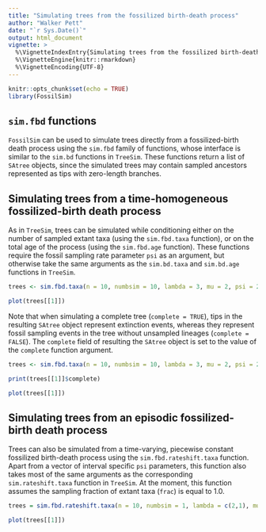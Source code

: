 ```yaml
---
title: "Simulating trees from the fossilized birth-death process"
author: "Walker Pett"
date: "`r Sys.Date()`"
output: html_document
vignette: >
  %\VignetteIndexEntry{Simulating trees from the fossilized birth-death process}
  %\VignetteEngine{knitr::rmarkdown}
  %\VignetteEncoding{UTF-8}
---
```


```r
knitr::opts_chunk$set(echo = TRUE)
library(FossilSim)
```

## `sim.fbd` functions

`FossilSim` can be used to simulate trees directly from a fossilized-birth death process using the `sim.fbd` family of functions, whose interface is similar to the `sim.bd` functions in `TreeSim`.
These functions return a list of `SAtree` objects, since the simulated trees may contain sampled ancestors represented as tips with zero-length branches.

## Simulating trees from a time-homogeneous fossilized-birth death process

As in `TreeSim`, trees can be simulated  while conditioning either on the number of sampled extant taxa (using the `sim.fbd.taxa` function), or on the total age of the process (using the `sim.fbd.age` function).
These functions require the fossil sampling rate parameter `psi` as an argument, but otherwise take the same arguments as the `sim.bd.taxa` and `sim.bd.age` functions in `TreeSim`.

```r
trees <- sim.fbd.taxa(n = 10, numbsim = 10, lambda = 3, mu = 2, psi = 2)

plot(trees[[1]])
```

Note that when simulating a complete tree (`complete = TRUE`), tips in the resulting `SAtree` object represent extinction events, whereas they represent fossil sampling events in the tree without unsampled lineages (`complete = FALSE`).
The `complete` field of resulting the `SAtree` object is set to the value of the `complete` function argument.

```r
trees <- sim.fbd.taxa(n = 10, numbsim = 10, lambda = 3, mu = 2, psi = 2, complete = T)

print(trees[[1]]$complete)

plot(trees[[1]])
```

## Simulating trees from an episodic fossilized-birth death process

Trees can also be simulated from a time-varying, piecewise constant fossilized birth-death process using the `sim.fbd.rateshift.taxa` function.
Apart from a vector of interval specific `psi` parameters, this function also takes most of the same arguments as the corresponding `sim.rateshift.taxa` function in `TreeSim`.
At the moment, this function assumes the sampling fraction of extant taxa (`frac`) is equal to 1.0.

```r
trees = sim.fbd.rateshift.taxa(n = 10, numbsim = 1, lambda = c(2,1), mu = c(0,0.3), psi = c(1,0.1), times = c(0.3))

plot(trees[[1]])
```
